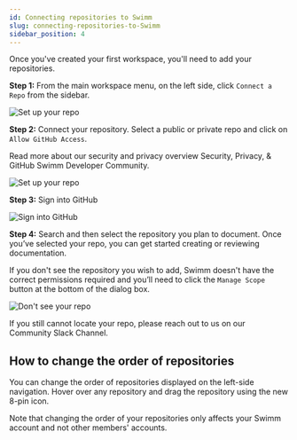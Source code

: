 ```yaml
---
id: Connecting repositories to Swimm
slug: connecting-repositories-to-Swimm
sidebar_position: 4
---
```


Once you've created your first workspace, you'll need to add your repositories.

**Step 1:** From the main workspace menu, on the left side, click `Connect a Repo` from the sidebar.

![Set up your repo](../../static/img/Connecting_Repositories1.png)

**Step 2:** Connect your repository. Select a public or private repo and click on `Allow GitHub Access`.

Read more about our security and privacy overview <Link href="/security">Security, Privacy, & GitHub Swimm Developer Community.</Link> 

![Set up your repo](../../static/img/Connecting_repositories2.png)

**Step 3:** Sign into GitHub

![Sign into GitHub](../../static/img/Connecting_Repositories3.png)

**Step 4:** Search and then select the repository you plan to document. Once you’ve selected your repo, you can get started creating or reviewing documentation. 

If you don't see the repository you wish to add, Swimm doesn't have the correct <Link href="/security">permissions required</Link> and you’ll need to click the `Manage Scope` button at the bottom of the dialog box.

![Don't see your repo](../../static/img/Connecting_Repositores4.png)

If you still cannot locate your repo, please reach out to us on our <Link href="https://swimmcommunity.slack.com/ssb/redirect/">Community Slack Channel.</Link>

## How to change the order of repositories

You can change the order of repositories displayed on the left-side navigation. Hover over any repository and drag the repository using the new 8-pin icon. 

Note that changing the order of your repositories only affects your Swimm account and not other members' accounts.

